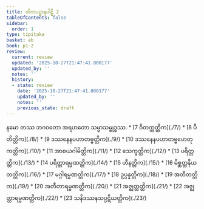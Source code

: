 ```yaml
---
title: တိကပဋ္ဌာနပါဠိ 2
tableOfContents: false
sidebar:
  order: 1
type: tipitaka
basket: ab
book: p1-2
review:
  current: review
  updated: '2025-10-27T21:47:41.800177'
  updated_by: ''
  notes: ''
  history:
  - state: review
    date: '2025-10-27T21:47:41.800177'
    updated_by: ''
    notes: ''
    previous_state: draft
---
```


<ReviewStatus review={frontmatter.review} showDetails={true} />

<HypothesisAnnotation frontmatter={frontmatter} />

<Paragraph number="1" type="center" book="p1-2">
နမော တဿ ဘဂဝတော အရဟတော သမ္မာသမ္ဗုဒ္ဓဿ.

</Paragraph>

<TableOfContents book="p1-2">
* [7 ဝိတက္ကတ္တိက](./7/)
* [8 ပီတိတ္တိက](./8/)
* [9 ဒဿနေနပဟာတဗ္ဗတ္တိက](./9/)
* [10 ဒဿနေနပဟာတဗ္ဗဟေတုကတ္တိက](./10/)
* [11 အာစယဂါမိတ္တိက](./11/)
* [12 သေက္ခတ္တိက](./12/)
* [13 ပရိတ္တတ္တိက](./13/)
* [14 ပရိတ္တာရမ္မဏတ္တိက](./14/)
* [15 ဟီနတ္တိက](./15/)
* [16 မိစ္ဆတ္တနိယတတ္တိက](./16/)
* [17 မဂ္ဂါရမ္မဏတ္တိက](./17/)
* [18 ဥပ္ပန္နတ္တိက](./18/)
* [19 အတီတတ္တိက](./19/)
* [20 အတီတာရမ္မဏတ္တိက](./20/)
* [21 အဇ္ဈတ္တတ္တိက](./21/)
* [22 အဇ္ဈတ္တာရမ္မဏတ္တိက](./22/)
* [23 သနိဒဿနသပ္ပဋိဃတ္တိက](./23/)
</TableOfContents>